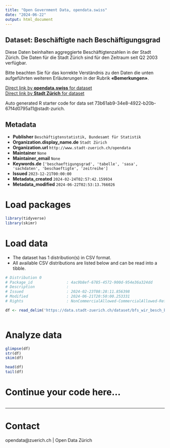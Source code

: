 ```yaml
---
title: "Open Government Data, opendata.swiss"
date: "2024-06-22"
output: html_document
---
```


## Dataset: Beschäftigte nach Beschäftigungsgrad


Diese Daten beinhalten aggreggierte Beschäftigtenzahlen in der Stadt Zürich. Die Daten für die Stadt Zürich sind für den Zeitraum seit Q2 2003 verfügbar.

Bitte beachten Sie für das korrekte Verständnis zu den Daten die unten aufgeführten weiteren Erläuterungen in der Rubrik **«Bemerkungen»**.



[Direct link by **opendata.swiss** for dataset](https://opendata.swiss/de/dataset/beschaftigte-nach-beschaftigungsgrad-seit-q2-2003)<br>
[Direct link by **Stadt Zürich** for dataset](https://data.stadt-zuerich.ch/dataset/bfs_wir_besch_bg_jahr_od4004)

Auto generated R starter code for data set 73b61ab9-34e8-4922-b20b-67f4d0795a11@stadt-zurich.

## Metadata

- **Publisher** `Beschäftigtenstatistik, Bundesamt für Statistik`
- **Organization.display_name.de** `Stadt Zürich`
- **Organization.url** `http://www.stadt-zuerich.ch/opendata`
- **Maintainer** `None`
- **Maintainer_email** `None`
- **Keywords.de** `['beschaeftigungsgrad', 'tabelle', 'sasa', 'sachdaten', 'beschaeftigte', 'zeitreihe']`
- **Issued** `2023-12-21T00:00:00`
- **Metadata_created** `2024-02-24T02:57:42.159934`
- **Metadata_modified** `2024-06-22T02:53:13.766026`


# Load packages

```r

library(tidyverse)
library(skimr)

```

# Load data

-   The dataset has 1 distribution(s) in CSV format.
-   All available CSV distributions are listed below and can be read into a tibble.

```r

# Distribution 0
# Package_id               : 4ac9b8ef-6785-4572-900d-954e36a324dd
# Description              : 
# Issued                   : 2024-02-23T08:28:11.856398
# Modified                 : 2024-06-21T20:50:00.253331
# Rights                   : NonCommercialAllowed-CommercialAllowed-ReferenceNotRequired

df <- read_delim('https://data.stadt-zuerich.ch/dataset/bfs_wir_besch_bg_jahr_od4004/download/WIR400OD4004.csv')



```

# Analyze data

```r

glimpse(df)
str(df)
skim(df)

head(df)
tail(df)

```

# Continue your code here...

```r

```

------------------------------------------------------------------------

# Contact

opendata@zuerich.ch | Open Data Zürich
